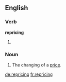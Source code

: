 ==English==

===Verb===
'''repricing'''

# {{present participle of|reprice}}

===Noun===
{{en-noun}}

# The changing of a [[price]].

[[de:repricing]]
[[fr:repricing]]